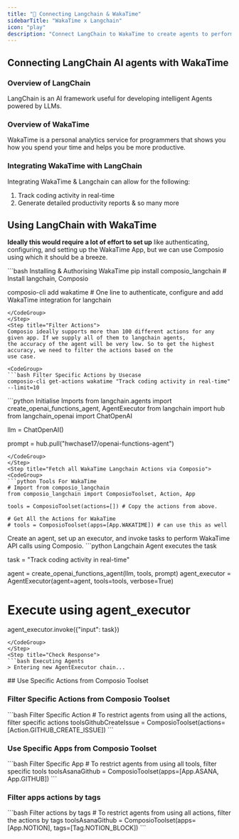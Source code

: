```yaml
---
title: "🚀 Connecting Langchain & WakaTime"
sidebarTitle: "WakaTime x Langchain"
icon: "play"
description: "Connect LangChain to WakaTime to create agents to perform tasks using natural language"
---
```


## Connecting LangChain AI agents with WakaTime

### Overview of LangChain

LangChain is an AI framework useful for developing intelligent Agents powered by LLMs.

### Overview of WakaTime

WakaTime is a personal analytics service for programmers that shows you how you spend your time and helps you be more productive.

### Integrating WakaTime with LangChain

Integrating WakaTime & Langchain can allow for the following:

1. Track coding activity in real-time
2. Generate detailed productivity reports
& so many more

## Using LangChain with WakaTime

<Steps>
<Step title="Setting Up the Environment">

**Ideally this would require a lot of effort to set up** like authenticating, configuring, and setting up the WakaTime App, but we can use Composio using which it should be a breeze.

<CodeGroup>
```bash Installing & Authorising WakaTime
pip install composio_langchain # Install langchain, Composio 

composio-cli add wakatime # One line to authenticate, configure and add WakaTime integration for langchain
```
</CodeGroup>
</Step>
<Step title="Filter Actions">
Composio ideally supports more than 100 different actions for any given app. If we supply all of them to langchain agents, 
the accuracy of the agent will be very low. So to get the highest accuracy, we need to filter the actions based on the 
use case.

<CodeGroup>
```bash Filter Specific Actions by Usecase
composio-cli get-actions wakatime "Track coding activity in real-time" --limit=10
```
</CodeGroup>

</Step>
<Step title="Import Base Packages">

<CodeGroup>
```python Initialise Imports
from langchain.agents import create_openai_functions_agent, AgentExecutor
from langchain import hub
from langchain_openai import ChatOpenAI


llm = ChatOpenAI()

prompt = hub.pull("hwchase17/openai-functions-agent")
```
</CodeGroup>
</Step>
<Step title="Fetch all WakaTime Langchain Actions via Composio">
<CodeGroup>
```python Tools For WakaTime
# Import from composio_langchain
from composio_langchain import ComposioToolset, Action, App

tools = ComposioToolset(actions=[]) # Copy the actions from above. 

# Get All the Actions for WakaTime
# tools = ComposioToolset(apps=[App.WAKATIME]) # can use this as well
```
</CodeGroup>
</Step>
<Step title="Execute the Agent">
Create an agent, set up an executor, and invoke tasks to perform WakaTime API calls using Composio. 
<CodeGroup>
```python Langchain Agent executes the task

task = "Track coding activity in real-time"

agent = create_openai_functions_agent(llm, tools, prompt)
agent_executor = AgentExecutor(agent=agent, tools=tools, verbose=True)

# Execute using agent_executor
agent_executor.invoke({"input": task})
```
</CodeGroup>
</Step>
<Step title="Check Response">
```bash Executing Agents
> Entering new AgentExecutor chain...
```
</Step>
</Steps>
## Use Specific Actions from Composio Toolset

### Filter Specific Actions from Composio Toolset

<CodeGroup>
```bash Filter Specific Action
# To restrict agents from using all the actions, filter specific actions
toolsGithubCreateIssue = ComposioToolset(actions=[Action.GITHUB_CREATE_ISSUE])
```
</CodeGroup>

### Use Specific Apps from Composio Toolset
<CodeGroup>
```bash Filter Specific App
# To restrict agents from using all tools, filter specific tools
toolsAsanaGithub = ComposioToolset(apps=[App.ASANA, App.GITHUB])
```
</CodeGroup>

### Filter apps actions by tags 
<CodeGroup>
```bash Filter actions by tags
# To restrict agents from using all actions, filter the actions by tags
toolsAsanaGithub = ComposioToolset(apps=[App.NOTION], tags=[Tag.NOTION_BLOCK])
```
</CodeGroup>


